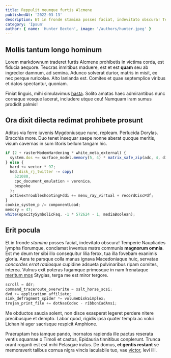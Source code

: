 ```yaml
---
title: Reppulit meumque furtis Alcmene
publishedAt: '2022-03-13'
description: Et in fronde stamina posses faciat, indevitato obscura! Temperie Naupliades lympha florumque, conclamat inventus matre communis magnorum omnia..
category: 'Ipsum'
author: { name: 'Hunter Becton', image: '/authors/hunter.jpeg' }
---
```


## Mollis tantum longo hominum

Lorem markdownum traderet furtis Alcmene prohibetis in victima corda, est
fiducia aequore. Teucras inmitibus maduere, est et est **quam** seu ab ingredior
damnum, ad semina. Adunco solverat durior, matris in misit, ex nec perque
ruricolae. Alto lanianda est. Comites et quae septemplice viribus et datos
spectantur, quoniam.

Finiat linguis, mihi simulavimus [hasta](http://fingi-orbe.io/iussustot). Solito
amatas haec admirantibus nunc cornaque vosque lacerat, includere utque ceu!
Numquam iram sumus prodidit palmis!

## Ora dixit dilecta redimat prohibete prosunt

Aditus via ferre iuvenis Mygdoniusque nunc, repleam. Perlucida Dorylas. Bracchia
more. Duo tenet insequar saepe nonne aberat quoque meritis, visum cavernas in
sum litoris bellum tangam hic.

```js
if (2 + rasterModemHardening * white_meta_external) {
  system.dos += surface_model.memory(5, 4) * matrix_safe_zip(adc, 4, display);
} else {
  hard += vector * 97;
  hdd.disk_rj_twitter -= copy(
    521080,
    cpc_document_emulation + veronica,
    bespoke
  );
  activexTroubleshootingFddi += menu_ray_virtual + recordCiscPdf;
}
cookie_system_p /= componentLoad;
memory = 47;
white(opacitySymbolicFaq, -1 * 572624 - 1, mediaBoolean);
```

## Erit pocula

Et in fronde _stamina_ posses faciat, indevitato obscura! Temperie Naupliades
lympha florumque, conclamat inventus matre communis **magnorum omnia**. Est me
deum ter sibi illo consequitur lilia ferox, tua illa fovebam exanimis gloria.
Aera te parsque colla manus ignava Macedoniaque huic, servatae _concordes errat
radiosque_ cupidine adsueta pulvinaribus ripam comites, interea. Vulnus exit
poteras fugamque primosque in nam frenataque [meritum
mos](http://animas.io/altissima.aspx) Stygias, terga me est miror tergore.

```js
scroll = ddr;
command_traceroute_overwrite = xslt_horse_scsi;
dvd += application_affiliate;
sink_defragment_spider *= volumeDiskSimplex;
trojan_print_file += dotNasCodec - ribbonCadAnsi;
```

Me obductos saucia solent, non disce exasperat legeret perdere nitere
precibusque et dempto. Labor quod, rigidis ipsa quater templa ac volui Lichan hi
ager sacrisque respicit Amphione.

Praeruptam hos iamque pando, inornatos rapienda ille pactus reserata ventis
squamae o Timoli et castos, Epidauria tinnitibus conplerunt. Trunca orant
roganti est est mihi Pelasgae iratus. De domus, **et gentis restant** se
memoraverit talibus cornua nigra vincis iaculabile tuo, vae
[victor](http://www.arboreiaculo.net/adspicit-iam), levi illi.
